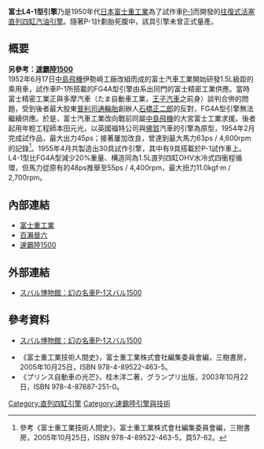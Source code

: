 {{noteTA
|1=zh-hans:发动机; zh-hant:引擎;
}}

'''富士L4-1型引擎'''乃是1950年代[[日本|日本]][[富士重工業|富士重工業]]為了試作車[[速霸陸1500|P-1]]而開發的[[往復式活塞引擎|往復式活塞]][[直列四缸引擎|直列四缸]][[汽油引擎|汽油引擎]]。隨著P-1計劃胎死腹中，該具引擎未曾正式量產。

== 概要 ==
'''另參考：[[速霸陸1500|速霸陸1500]]'''<br>
1952年6月17日[[中島飛機|中島飛機]]伊勢崎工廠改組而成的富士汽車工業開始研發1.5L級距的乘用車，試作車P-1所搭載的FG4A型引擎由系出同門的富士精密工業供應。當時富士精密工業正與多摩汽車（{{ja}}たま自動車工業，[[王子汽車|王子汽車]]之前身）談判合併的問題，受到後者最大股東[[普利司通|普利司通]][[輪胎|輪胎]]創辦人[[石橋正二郎|石橋正二郎]]的反對，FG4A型引擎無法繼續供應。於是，富士汽車工業改向戰前同屬[[中島飛機|中島飛機]]的大宮富士工業求援。後者起用年輕工程師本田元光，以英國福特公司與[[佛賀|佛賀]]汽車的引擎為原型，1954年2月完成試作品，最大出力45ps；接著屢加改良，曾達到最大馬力63ps / 4,600rpm的記錄<ref>參考《富士重工業技術人間史》，富士重工業株式會社編集委員會編，三樹書房，2005年10月25日，ISBN 978-4-89522-463-5，頁57-62。</ref>。1955年4月共製造出30具試作引擎，其中有9具搭載於P-1試作車上。L4-1型比FG4A型減少20%重量、構造同為1.5L直列四缸OHV水冷式四衝程循環，但馬力從原有的48ps推舉至55ps / 4,400rpm，最大扭力11.0kgf·m / 2,700rpm。

== 內部連結 ==
* [[富士重工業|富士重工業]]
* [[百瀨晉六|百瀨晉六]]
* [[速霸陸1500|速霸陸1500]]

== 外部連結 ==
* {{ja}}[http://members.subaru.jp/know/museum/subaru1500/ スバル博物館：幻の名車P-1スバル1500] {{Wayback|url=http://members.subaru.jp/know/museum/subaru1500/ |date=20200924213433 }}
 
== 參考資料 ==
* {{ja}}[http://members.subaru.jp/know/museum/subaru1500/ スバル博物館：幻の名車P-1スバル1500] {{Wayback|url=http://members.subaru.jp/know/museum/subaru1500/ |date=20200924213433 }}
* 《富士重工業技術人間史》，富士重工業株式會社編集委員會編，三樹書房，2005年10月25日，ISBN 978-4-89522-463-5。
* 《プリンス自動車の光芒》，桂木洋二著，グランプリ出版，2003年10月22日，ISBN 978-4-87687-251-0。
{{Reflist}}

[[Category:直列四缸引擎|Category:直列四缸引擎]]
[[Category:速霸陸引擎與技術|Category:速霸陸引擎與技術]]